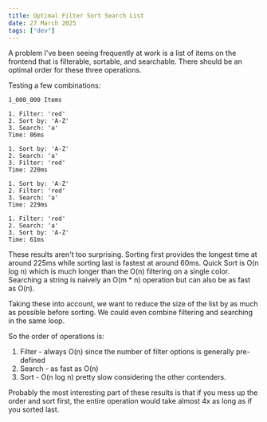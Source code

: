 ```yaml
---
title: Optimal Filter Sort Search List
date: 27 March 2025
tags: ["dev"]
---
```


A problem I've been seeing frequently at work is a list of items on the frontend that is filterable, sortable, and searchable.
<SortFilterSearchList />
There should be an optimal order for these three operations.

Testing a few combinations:

```
1_000_000 Items

1. Filter: 'red'
2. Sort by: 'A-Z'
3. Search: 'a'
Time: 86ms

1. Sort by: 'A-Z'
2. Search: 'a'
3. Filter: 'red'
Time: 220ms

1. Sort by: 'A-Z'
2. Filter: 'red'
3. Search: 'a'
Time: 229ms

1. Filter: 'red'
2. Search: 'a'
3. Sort by: 'A-Z'
Time: 61ms
```
These results aren't too surprising. 
Sorting first provides the longest time at around 225ms while sorting last is fastest at around 60ms.
Quick Sort is O(n log n) which is much longer than the O(n) filtering on a single color. 
Searching a string is naively an O(m * n) operation but can also be as fast as O(n).

Taking these into account, we want to reduce the size of the list by as much as possible
before sorting.
We could even combine filtering and searching in the same loop.

So the order of operations is:
1. Filter - always O(n) since the number of filter options is generally pre-defined
2. Search - as fast as O(n)
3. Sort - O(n log n) pretty slow considering the other contenders.

Probably the most interesting part of these results is that if you mess up the
order and sort first, the entire operation would take almost 4x as long as if you sorted last.
